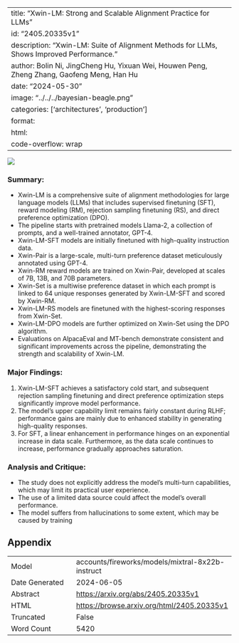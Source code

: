 
---
title: "Xwin-LM: Strong and Scalable Alignment Practice for LLMs"
id: "2405.20335v1"
description: "Xwin-LM: Suite of Alignment Methods for LLMs, Shows Improved Performance."
author: Bolin Ni, JingCheng Hu, Yixuan Wei, Houwen Peng, Zheng Zhang, Gaofeng Meng, Han Hu
date: "2024-05-30"
image: "../../../bayesian-beagle.png"
categories: ['architectures', 'production']
format:
  html:
    code-overflow: wrap
---

![](../../../bayesian-beagle.png)

### Summary:

- Xwin-LM is a comprehensive suite of alignment methodologies for large language models (LLMs) that includes supervised finetuning (SFT), reward modeling (RM), rejection sampling finetuning (RS), and direct preference optimization (DPO).
- The pipeline starts with pretrained models Llama-2, a collection of prompts, and a well-trained annotator, GPT-4.
- Xwin-LM-SFT models are initially finetuned with high-quality instruction data.
- Xwin-Pair is a large-scale, multi-turn preference dataset meticulously annotated using GPT-4.
- Xwin-RM reward models are trained on Xwin-Pair, developed at scales of 7B, 13B, and 70B parameters.
- Xwin-Set is a multiwise preference dataset in which each prompt is linked to 64 unique responses generated by Xwin-LM-SFT and scored by Xwin-RM.
- Xwin-LM-RS models are finetuned with the highest-scoring responses from Xwin-Set.
- Xwin-LM-DPO models are further optimized on Xwin-Set using the DPO algorithm.
- Evaluations on AlpacaEval and MT-bench demonstrate consistent and significant improvements across the pipeline, demonstrating the strength and scalability of Xwin-LM.

### Major Findings:

1. Xwin-LM-SFT achieves a satisfactory cold start, and subsequent rejection sampling finetuning and direct preference optimization steps significantly improve model performance.
2. The model’s upper capability limit remains fairly constant during RLHF; performance gains are mainly due to enhanced stability in generating high-quality responses.
3. For SFT, a linear enhancement in performance hinges on an exponential increase in data scale. Furthermore, as the data scale continues to increase, performance gradually approaches saturation.

### Analysis and Critique:

- The study does not explicitly address the model's multi-turn capabilities, which may limit its practical user experience.
- The use of a limited data source could affect the model's overall performance.
- The model suffers from hallucinations to some extent, which may be caused by training

## Appendix

|          |          |
|----------|----------|
| Model     | accounts/fireworks/models/mixtral-8x22b-instruct       |
| Date Generated     | 2024-06-05       |
| Abstract | [https://arxiv.org/abs/2405.20335v1](https://arxiv.org/abs/2405.20335v1)        |
| HTML     | [https://browse.arxiv.org/html/2405.20335v1](https://browse.arxiv.org/html/2405.20335v1)       |
| Truncated       | False       |
| Word Count       | 5420       |